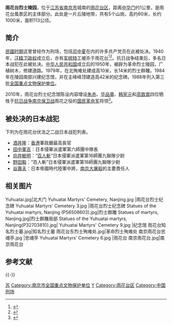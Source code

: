 {{文物保护单位
| 级别 = 全国
| 图片 = [[File:Martyrs_monument_at_Yuhuatai(flickr_5811400521).jpg|200px]]
| 名称 = 雨花台烈士陵园
| 编号 = 3-26
| 分类 = 近现代重要史迹及代表性建筑
| 时代 = [[中华民国|中华民国]]
| 所在 = [[江苏省|江苏省]][[南京市|南京市]]
| 坐标 = {{Coord|31.9990|118.7754|format:dms|display=inline,title}}
| 登录 = 1988年
| Cat = 南京市全国重点文物保护单位
}}

'''雨花台烈士陵园'''，位于[[江苏省|江苏省]][[南京市|南京市]]城南的[[雨花台区|雨花台区]]，距离[[中华门|中华门]]约1公里，是雨花台風景区的主体部分。此处是一片丘陵地带，共有5个山岗，高约60米，长约1000米，面积113公顷。

==简介==
[[中华民国_(大陸時期)|民國时期]]这里曾经作为刑场，包括[[邓中夏|邓中夏]]在内的许多共产党员在此被处决。1940年，[[汪精卫政权|汪精卫政权]]成立后，亦有[[軍統局|军统]][[特工|特工]]被杀于雨花台<ref>{{cite web|url=http://www.chinawriter.com.cn/bk/2007-08-24/10954.html|title=抗战时期死于日伪之手的军统骨干|publisher=中国作家网 来源：摘自8月9日《人民政协报》|author=王炳毅|date=2007年8月24日|accessdate=2011-01-03 |language=Zh-hans}}</ref><ref>{{cite web|url=http://www.cppcc.gov.cn/page.do?pa=2c904895231ed7e901231edeb893004e&og=2c904895230f743601230f85d97f000c&guid=cbbfc91febbb41a98ecc8c083eaaeb7a|title=抗战时期死于日伪之手的军统骨干|publisher=中国人民政治协商会议全国委员会网|author=|date=2007-08-09|accessdate=2011-01-03|language=Zh-hans}}{{dead link|date=2018年5月 |bot=InternetArchiveBot |fix-attempted=yes }}</ref>。抗日战争结束后，多名日本战犯在此被处决。[[中华人民共和国|中华人民共和国]]成立后的1950年，被辟为革命烈士陵园，广植树木，修建道路。1979年，在北殉难处建成高10米，长14米的烈士群雕。1984年在陵园南部兴建纪念馆，并在主峰峰顶建造高42米的纪念碑。1988年列入第三批[[全国重点文物保护单位|全国重点文物保护单位]]。

2010年，雨花台烈士纪念馆陈设内容增设[[朱赤|朱赤]]、[[华品章|华品章]]、[[韩宪元|韩宪元]]和[[高致嵩|高致嵩]]四位牺牲于[[中国抗日战争|抗日战争]][[南京保卫战|南京保卫战]]雨花之役的[[国民革命军|国民革命军]]将领<ref>{{cite web|url=http://news.163.com/10/1126/03/6MCRGHBR00014AED.html|title=南京雨花台将增加国民党军官烈士照(图)|publisher=网易 来源: 扬子晚报(南京)|author=|date=2010-11-26|accessdate=2011-01-03|language=Zh-hans|archive-url=https://web.archive.org/web/20101129043330/http://news.163.com/10/1126/03/6MCRGHBR00014AED.html|archive-date=2010-11-29|dead-url=yes}}</ref>。

==被处决的日本战犯==
下列为在雨花台伏法之二战日本战犯列表。
*[[酒井隆|酒井隆]]：[[香港|香港]]軍政廳最高長官
*[[田中軍吉|田中軍吉]]：日本侵華派遣軍第六師團中隊長
*[[向井敏明|向井敏明]]：“[[百人斬|百人斬]]”日本侵軍派遣軍第16師團九聯隊少尉
*[[野田毅_(陸軍軍人)|野田毅]]：“百人斬”日本侵軍派遣軍第16師團九聯隊少尉
*[[谷壽夫|谷壽夫]]：日本帝國時代陸軍中將，[[南京大屠殺|南京大屠殺]]的主要責任人

== 相关图片 ==
<gallery>
Yuhuatai.jpg|北大门
Yuhuatai Martyrs' Cemetery, Nanjing.jpg |雨花台烈士纪念碑
Yuhuatai Martyrs' Cemetery 3.jpg |雨花台烈士纪念碑
Statues of the Yuhuatai martyrs, Nanjing (P56508603).jpg|烈士群雕
Statues of martyrs, Nanjing.jpg|烈士群雕局部
Statues of the Yuhuatai martyrs, Nanjing(P32703810).jpg|
Yuhuatai Martyrs' Cemetery 9.jpg |纪念馆
雨花台知名烈士墓.jpg|知名烈士墓
雨花台东烈士殉难处.jpg|革命烈士殉难处
南京雨花台忠魂亭.jpg |忠魂亭
Yuhuatai Martyrs' Cemetery 6.jpg |雨花台
南京雨花台.jpg|南京雨花台
</gallery>

== 参考文献 ==
{{Reflist|30em}}

{{-}}
{{江苏全国重点文物保护单位|nocat}}
{{江苏省全国爱国主义教育示范基地}}
{{南京}}
[[Category:中華人民共和國烈士陵園|苏]]
[[Category:南京市全国重点文物保护单位|Category:南京市全国重点文物保护单位]]
[[Category:南京墓葬|Y]]
[[Category:雨花台区|Category:雨花台区]]
[[Category:中国刑场|Category:中国刑场]]
